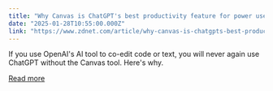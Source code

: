 ```yaml
---
title: "Why Canvas is ChatGPT's best productivity feature for power users"
date: "2025-01-28T10:55:00.000Z"
link: "https://www.zdnet.com/article/why-canvas-is-chatgpts-best-productivity-feature-for-power-users/"
---
```


If you use OpenAI's AI tool to co-edit code or text, you will never again use ChatGPT without the Canvas tool. Here's why.

[Read more](https://www.zdnet.com/article/why-canvas-is-chatgpts-best-productivity-feature-for-power-users/)
